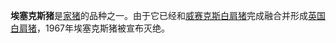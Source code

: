 {{猪品种信息框
|品种=埃塞克斯猪
|图片=Essex boar.jpg
|图片说明=一头埃塞克斯公猪
|起源=
|起源地=
|分布=
|毛色=黑色，前肩有一条白带
|耳朵=
|美国品种委员会=
}}

'''埃塞克斯猪'''是[[家猪|家猪]]的品种之一。由于它已经和[[威赛克斯白肩猪|威赛克斯白肩猪]]完成融合并形成[[英国白肩猪|英国白肩猪]]，1967年埃塞克斯猪被宣布灭绝。

{{Livestock-stub}}